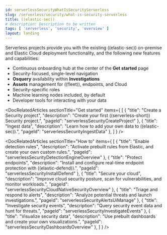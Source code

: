 ```yaml
---
id: serverlessSecurityWhatIsSecurityServerless
slug: /serverless/security/what-is-security-serverless
title: ((elastic-sec))
# description: Description to be written
tags: [ 'serverless', 'security', 'overview' ]
layout: landing
---
```


<DocBadge template="technical preview" />

<DocLandingHero
  title="((elastic-sec))"
  description="((elastic-sec)) combines threat detection analytics, cloud native security, and endpoint protection in a single solution, so you can quickly detect, investigate, and respond to threats and vulnerabilities across your environment."
  image="security"
  headerIcon="logoSecurity"
  display="align"
/>

Serverless projects provide you with the existing ((elastic-sec)) on-premise and Elastic Cloud deployment functionality, and the following new features and capabilities:

  - Continuous onboarding hub at the center of the **Get started** page
  - Security-focused, single-level navigation
  - **Osquery** availability within **Investigations**
  - **Assets** management for ((fleet)), endpoints, and Cloud
  - Security-specific roles
  - Machine learning nodes included, by default
  - Developer tools for interacting with your data

<DocRelatedArticles
  sectionTitle="Get started"
  items={
    [
      {
        "title": "Create a Security project",
        "description": "Create your first ((serverless-short)) Security project.",
        "pageId": "serverlessSecurityCreateProject"
      },
      {
        "title": "Ingest data",
        "description": "Learn how to add your own data to ((elastic-sec)).",
        "pageId": "serverlessSecurityIngestData"
      },
    ]
  }
/>

<DocRelatedArticles
  sectionTitle="How to"
  items={
    [
      {
        "title": "Enable detection rules",
        "description": "Activate prebuilt rules from Elastic, and create your own custom rules.",
        "pageId": "serverlessSecurityDetectionEngineOverview"
      },
      {
        "title": "Protect endpoints",
        "description": "Install and configure real-time endpoint protection with ((elastic-defend)).",
        "pageId": "serverlessSecurityInstallDefend"
      },
      {
        "title": "Secure your cloud",
        "description": "Improve cloud security posture, scan for vulnerabilities, and monitor workloads.",
        "pageId": "serverlessSecurityCloudNativeSecurityOverview"
      },
      {
        "title": "Triage and respond to alerts",
        "description": "Analyze potential threats and launch investigations.",
        "pageId": "serverlessSecurityAlertsUiManage"
      },
      {
        "title": "Investigate security events",
        "description": "Query security event data and hunt for threats.",
        "pageId": "serverlessSecurityInvestigateEvents"
      },
      {
        "title": "Visualize security data",
        "description": "Use prebuilt dashboards and create your own visualizations.",
        "pageId": "serverlessSecurityDashboardsOverview"
      },
    ]
  }
/>

<span id="hello-world"></span>

